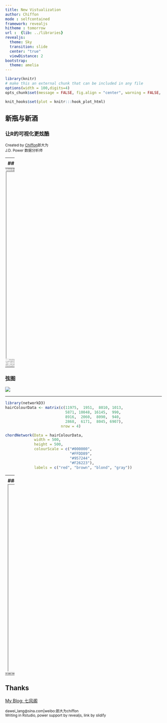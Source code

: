 ---
title: New Vistualization
author: Chiffon
mode : selfcontained
framework: revealjs
hitheme : tomorrow
url :  {lib: ../libraries}
revealjs:
  theme: Sky
  transition: slide
  center: "true"
  viewDistance: 2
bootstrap:
  theme: amelia
---

```{r setup, include=FALSE,echo = F, message = F, warning = F, tidy = F, cache=F}
library(knitr)
# make this an external chunk that can be included in any file
options(width = 100,digits=4)
opts_chunk$set(message = FALSE, fig.align = "center", warning = FALSE, comment = NA, dpi = 100, tidy = FALSE, fig.width=8,fig.height=5,cache = FALSE)

knit_hooks$set(plot = knitr:::hook_plot_html)

```

<style>
td{
font-size: 3
}
.title-slide {
  background-color: #e2e2e2;
}

.title-slide hgroup > h1{
  font-family: 'Oswald', '微软雅黑';
  color: #202020;
  letter-spacing: 2px;
}

.title-slide hgroup > h2{
  font-family: 'Signika Negative', 'Calibri', '微软雅黑';
  color: #202020;
  letter-spacing: 2px;
}

.reveal {font-family: 'Signika Negative', 'Calibri', '微软雅黑';
  color: #202020;
}

strong{
 color: #4876FF;
}

</style>

## 新瓶与新酒
### 让R的可视化更炫酷
<small> Created by [Chiffon](http://lchiffon.github.io)郎大为</small><br/>
<small>J.D. Power 数据分析师</small>
<script src="../libraries/jquery.min.js"></script>
<script>
			document.write( '<link rel="stylesheet" href="libraries/frameworks/revealjs/css/print/' + ( window.location.search.match( /print-pdf/gi ) ? 'pdf' : 'paper' ) + '.css" type="text/css" media="print">' );
		</script>


---
## 可视化是手段
```{r echo=F}
kable(head( data.frame(
  id = 1:10,
  name = c("Bob", "Ashley", "James", "David", "Jenny", 
    "Hans", "Leo", "John", "Emily", "Lee"), 
  age = c(28, 27, 30, 28, 29, 29, 27, 27, 31, 30),
  grade = c("C", "A", "A", "C", "B", "B", "B", "A", "C", "C"),
  test1 = c(8.9, 9.5, 9.6, 8.9, 9.1, 9.3, 9.3, 9.9, 8.5, 8.6),
  test2 = c(9.1, 9.1, 9.2, 9.1, 8.9, 8.5, 9.2, 9.3, 9.1, 8.8),
  final = c(9, 9.3, 9.4, 9, 9, 8.9, 9.25, 9.6, 8.8, 8.7),
  registered = c(TRUE, FALSE, TRUE, FALSE, TRUE, TRUE, TRUE, FALSE, FALSE, FALSE),
  stringsAsFactors = FALSE)))
```




---&vertical
## 新的瓶子: HtmlWidgets
### *package:formatR*

<iframe data-src="./html/formattable.html" height="600px" width="800px"></iframe>




*** 
## Codes

```{r eval=F}
install.packages("formattable")
library(formattable)

df <- data.frame(
  id = 1:10,
  name = c("Bob", "Ashley", "James", "David", "Jenny", 
    "Hans", "Leo", "John", "Emily", "Lee"), 
  age = c(28, 27, 30, 28, 29, 29, 27, 27, 31, 30),
  grade = c("C", "A", "A", "C", "B", "B", "B", "A", "C", "C"),
  test1_score = c(8.9, 9.5, 9.6, 8.9, 9.1, 9.3, 9.3, 9.9, 8.5, 8.6),
  test2_score = c(9.1, 9.1, 9.2, 9.1, 8.9, 8.5, 9.2, 9.3, 9.1, 8.8),
  final_score = c(9, 9.3, 9.4, 9, 9, 8.9, 9.25, 9.6, 8.8, 8.7),
  registered = c(TRUE, FALSE, TRUE, FALSE, TRUE, TRUE, TRUE, FALSE, FALSE, FALSE),
  stringsAsFactors = FALSE)

formattable(df, list(
  age = color_tile("white", "orange"),
  grade = formatter("span", style = x ~ ifelse(x == "A", 
                                               style(color = "green", font.weight = "bold"), NA)),
  area(col = c(test1_score, test2_score)) ~ normalize_bar("pink", 0.2),
  final_score = formatter("span",
                          style = x ~ style(color = ifelse(rank(-x) <= 3, "green", "gray")),
                          x ~ sprintf("%.2f (rank: %02d)", x, rank(-x))),
  registered = formatter("span",
                         style = x ~ style(color = ifelse(x, "green", "red")),
                         x ~ icontext(ifelse(x, "ok", "remove"), ifelse(x, "Yes", "No")))
))

```


---&vertical
## 基础图形的局限

***
## 基础图形的局限
- 基础的图形已经能解决90%的问题
  - 饼图 一维世界
  - 条形图 二维世界
  - 散点、折线图 努力展示高维世界

***
## 如何在一张图中展示5个维度
![](pic/ggplot2.png)

***
```{r eval = F}
library(ggplot2)
ggplot(mpg,aes(cty, hwy, color=fl, size=displ)) +
  geom_point(position="jitter")+facet_wrap(~year)
```

---&vertical
## 值得展示的高维数据
- 不同污染物的情况
- 城市基本指标
- 运动员/候选人的数据

***
### 多维坐标轴*recharts::eParallel*

<iframe data-src="html/pall.html" height="600px" width="800px"></iframe>




*** 
## Codes
```{r eval=F}
devtools::install_github("taiyun/recharts")
library(recharts)
require(plyr)
axisList = list(
  list(index=7, type="category", data = c("low", "middle", "high")), 
  list(index=6, inverse=TRUE, max=50, nameLocation="start")
)
eParallel(head(parallelDf, 20), 
          series=~groupName,
          axisList = axisList)

```


---&vertical
### 雷达图 *radarchart::chartJSRadar*

- 数据科学家的战斗力

<iframe data-src="html/radar.html" height="600px" width="800px"></iframe>


***
### 雷达图*recharts::eRadar*

<iframe data-src="html/radar2.html" height="600px" width="800px"></iframe>



*** 
## Codes
```{r eval=F}
install.packages("radarchart")
library(radarchart)
labs <- c("Communicator", "Data Wangler", "Programmer",
          "Technologist",  "Modeller", "Visualizer")
scores <- list(
  "Rich" = c(9, 7, 4, 5, 3, 7),
  "Andy" = c(7, 6, 6, 2, 6, 9),
  "Aimee" = c(6, 5, 8, 4, 7, 6)
)
chartJSRadar(scores = scores, labs = labs, maxScale = 10)

library(recharts)
dat  <- data.frame(
  saleNum=c(scores[[1]],scores[[2]],scores[[3]]),
	names=c(rep("Rich",6), rep("Andy",6), rep("Aimee",6)),
  ability = labs
)

eRadar(dat, ~ability, ~saleNum, ~names,ymax=rep(12,6))
```




---&vertical
## 流程的转化

- App每天的用户都干什么了
- 为什么这次的活动没有带来收益
- 用户进入网站都干什么了

***
### 漏斗图 *recharts::eFunnel*
<iframe data-src="html/funnel.html" height="600px" width="800px"></iframe>



*** 
## Codes
```{r eval=F}
library(recharts)
x = c("Exposure" = 100, "Click" = 80, "Visit" = 60, "Query"=40, "Buy"=20)
eFunnel(x) 
funnelDf <- data.frame(namevar = c("Exposure", "Click", "Visit", "Query", "Buy"), 
   datavar = c(100, 80, 60, 40, 20), stringsAsFactors=FALSE)
eFunnel(funnelDf, ~namevar, ~datavar)
```

---&vertical
## 多维关系的展示
<img data-src ='pic\sun1.png'/>



***
## *sunburstR::sunburst*
<iframe data-src="html/sun.html" height="600px" width="800px"></iframe>




*** 
## Codes
```{r eval=F}
library(TraMineR)
library(sunburstR)
library(pipeR)
# use example from TraMineR vignette
data("mvad")
mvad.alphab <- c(
  "employment", "FE", "HE", "joblessness",
  "school", "training"
)
mvad.seq <- seqdef(mvad, 17:86, xtstep = 6, alphabet = mvad.alphab)

# to make this work, we'll compress the sequences with seqdss
#   could also aggregate with dply later
seqtab( seqdss(mvad.seq), tlim = 0, format = "SPS" ) %>>%
  attr("freq") %>>%
  (
    data.frame(
      # appending "-end" is necessary for this to work
      sequence = paste0(
        gsub(
          x = names(.$Freq)
          , pattern = "(/[0-9]*)"
          , replacement = ""
          , perl = T
        )
        ,"-end"
      )
      ,freq = as.numeric(.$Freq)
      ,stringsAsFactors = FALSE
    )
  ) %>>%
  sunburst
```



---
## 关系的可视化
图数据的可视化
- igraph (旧瓶)
- ~~D3Network (破瓶)~~
- networkD3 (新瓶)
- diagrammeR

---&vertical
### 网络图*DiagrammeR*
<iframe data-src="html/graph.html" height="600px" width="800px"></iframe>


***
```{r eval=F}
library(DiagrammeR)
library(magrittr)

# Create a graph with fruit, vegetables,
# and nuts
nodes <-
  create_nodes(
    nodes = 1:9,
    type = c("fruit", "fruit", "fruit",
             "veg", "veg", "veg",
             "nut", "nut", "nut"),
    label = c("pineapple", "apple",
              "apricot", "cucumber",
              "celery", "endive",
              "hazelnut", "almond",
              "chestnut"))

edges <-
  create_edges(
    from = c(9, 3, 6, 2, 6, 2, 8, 2, 5, 5),
    to = c(1, 1, 4, 3, 7, 8, 1, 5, 3, 6))

graph <-
  create_graph(
    nodes_df = nodes,
    edges_df = edges,
    graph_attrs = "output = visNetwork")

# View the graph
render_graph(graph)
```


---
### 弦图
![](pic/chord.png)


***

```{r eval=F}
library(networkD3)
hairColourData <- matrix(c(11975,  1951,  8010, 1013,
                           5871, 10048, 16145,  990,
                           8916,  2060,  8090,  940,
                           2868,  6171,  8045, 6907),
                         nrow = 4)

chordNetwork(Data = hairColourData, 
             width = 500, 
             height = 500,
             colourScale = c("#000000", 
                             "#FFDD89", 
                             "#957244", 
                             "#F26223"),
             labels = c("red", "brown", "blond", "gray"))
```


---
### 桑基图*networkD3::sankeyNetwork*
<iframe data-src="html/sankey.html" height="600px" width="800px"></iframe>




***
## Code
```{r eval = F}
library(networkD3)
# Load energy projection data
# Load energy projection data
URL <- paste0(
  "https://cdn.rawgit.com/christophergandrud/networkD3/",
  "master/JSONdata/energy.json")
Energy <- jsonlite::fromJSON(readLines(URL))
# Plot
sankeyNetwork(Links = Energy$links, Nodes = Energy$nodes, Source = "source",
              Target = "target", Value = "value", NodeID = "name",
              units = "TWh", fontSize = 12, nodeWidth = 30)

```


---&vertical
## 地理信息的可视化


***
### 美国大选

![](pic/map.png)
<small>http://blog.kaggle.com/2016/11/30/seventeen-ways-to-map-data-in-kaggle-kernels/</small>

***
### 中国GDP *REmap::remapC*
<iframe data-src="html/1GDP.html" height="600px" width="800px"></iframe>

***
### *leaflet*
<iframe data-src="html/R-birth.html" height="600px" width="800px"></iframe>

 
***
### 百度地图*REmap::remapB*
<iframe data-src="html/4bmap2.html" height="600px" width="800px"></iframe>


***
### 3D *threejs*
<iframe data-src="html/threejs.html" height="600px" width="800px"></iframe>





***
## Codes
```{r eval = F}
library(REmap)
GDP = read.csv("data/GDP.csv",encoding = "UTF-8")
remapC(GDP,
         color = c("red","yellow"),
         title = "2015年第二季度中国各省份GDP(亿元)",
         subtitle = "数据来源中国统计年鉴")

library(leaflet)
m <- leaflet() %>%
  addTiles() %>%  # Add default OpenStreetMap map tiles
  addMarkers(lng=174.768, lat=-36.852, popup="The birthplace of R")
m  # Print the map

library(threejs)

# Plot flights to frequent destinations from
# Callum Prentice's global flight data set,
# http://callumprentice.github.io/apps/flight_stream/index.html
data(flights)

# Approximate locations as factors
dest   <- factor(sprintf("%.2f:%.2f",flights[,3], flights[,4]))

# A table of destination frequencies
freq <- sort(table(dest), decreasing=TRUE)

# The most frequent destinations in these data, possibly hub airports?
frequent_destinations <- names(freq)[1:10]

# Subset the flight data by destination frequency
idx <- dest %in% frequent_destinations
frequent_flights <- flights[idx, ]

# Lat/long of frequent destinations
latlong <- unique(frequent_flights[,3:4])

# Plot frequent destinations as bars, and the flights to and from
# them as arcs. Adjust arc width and color by frequency.
earth <- system.file("images/world.jpg",  package="threejs")
globejs(img=earth, lat=latlong[,1], long=latlong[,2], arcs=frequent_flights,
        arcsHeight=0.3, arcsLwd=2, arcsColor="#ffff00", arcsOpacity=0.15,
        atmosphere=TRUE)
```



---&vertical
## 其他有意思的可视化

***
## 词云*wordcloud2*
<iframe data-src="html/R.html" height="600px" width="800px"></iframe>

***
## 时间轴*timevis*
![](pic/wcup.png)

***
## 热图*d3heatmap*
<iframe data-src="html/heatmap.html" height="600px" width="800px"></iframe>

***
## Codes
```{r eval=F}
library(wordcloud2)
# Sys.setlocale("LC_CTYPE","eng")
letterCloud(demoFreqC,"R",
            fontFamily='微软雅黑',
            backgroundColor='black',
            color='random-light')

library(timevis)
if (interactive()) {
  runExample()
}

library(d3heatmap)
d3heatmap(mtcars, scale = "column", colors = "Spectral")
```


---&vertical
## 前端可视化的框架
- plotly
  - Rstudio团队ggplot2原班人马
- rbokeh
  - python中bokeh的接口
- recharts
  - 百度echarts库
- rCharts，highchartsR
  - 基于其他JS库的可视化


***
### *plotly*
![](pic/plotly2.png)

***
### *rbokeh*
![](pic/bokeh.png)

***
### *rbokeh*
<iframe data-src="html/p.html" style=" height:600px; width:800px" ></iframe>


***
### *highcharts*
![](pic/highcharts.png)

***
### *recharts*
![](pic/recharts.png)

***
## Code
```{r eval=F}
library(rbokeh)
# prepare data
elements <- subset(elements, !is.na(group))
elements$group <- as.character(elements$group)
elements$period <- as.character(elements$period)

# add colors for groups
metals <- c("alkali metal", "alkaline earth metal", "halogen",
  "metal", "metalloid", "noble gas", "nonmetal", "transition metal")
colors <- c("#a6cee3", "#1f78b4", "#fdbf6f", "#b2df8a", "#33a02c",
  "#bbbb88", "#baa2a6", "#e08e79")
elements$color <- colors[match(elements$metal, metals)]
elements$type <- elements$metal

# make coordinates for labels
elements$symx <- paste(elements$group, ":0.1", sep = "")
elements$numbery <- paste(elements$period, ":0.8", sep = "")
elements$massy <- paste(elements$period, ":0.15", sep = "")
elements$namey <- paste(elements$period, ":0.3", sep = "")

# create figure
p <- figure(title = "Periodic Table", tools = c("resize", "hover"),
  ylim = as.character(c(7:1)), xlim = as.character(1:18),
  xgrid = FALSE, ygrid = FALSE, xlab = "", ylab = "",
  height = 445, width = 800) %>%

# plot rectangles
ly_crect(group, period, data = elements, 0.9, 0.9,
  fill_color = color, line_color = color, fill_alpha = 0.6,
  hover = list(name, atomic.number, type, atomic.mass,
    electronic.configuration)) %>%

# add symbol text
ly_text(symx, period, text = symbol, data = elements,
  font_style = "bold", font_size = "10pt",
  align = "left", baseline = "middle") %>%

# add atomic number text
ly_text(symx, numbery, text = atomic.number, data = elements,
  font_size = "6pt", align = "left", baseline = "middle") %>%

# add name text
ly_text(symx, namey, text = name, data = elements,
  font_size = "4pt", align = "left", baseline = "middle") %>%

# add atomic mass text
ly_text(symx, massy, text = atomic.mass, data = elements,
  font_size = "4pt", align = "left", baseline = "middle")

p
```


---
## 一点建议
- 可视化不是炫技, 而是合理的展示数据
  - 合理展示的前提下再考虑更炫
- 奥卡姆剃刀： 如无必要, 勿增实例
  - 简洁而扁平的风格
- 不要让工具束缚你的想象力
  - Try JavaScript!





---
## Thanks

[My Blog: 七风阁](http://lchiffon.github.io)

<small>dawei_lang@sina.com|weibo:郎大为chiffon</small>
<br/>
<small>Writing in Rstudio, power support by revealjs, link by slidify</small>
<script>
$('ul.incremental li').addClass('fragment')
</script>
